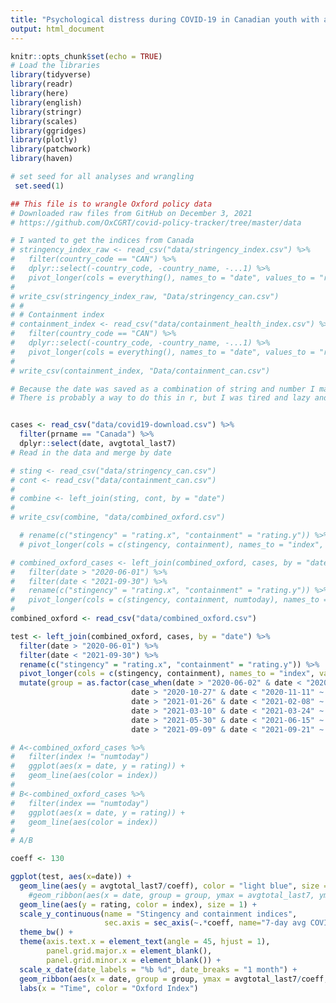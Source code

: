 ```yaml
---
title: "Psychological distress during COVID-19 in Canadian youth with and without chronic health conditions"
output: html_document
---
```


```r
knitr::opts_chunk$set(echo = TRUE)
# Load the libraries
library(tidyverse)
library(readr)
library(here)
library(english)
library(stringr)
library(scales)
library(ggridges)
library(plotly)
library(patchwork)
library(haven)
```

```r
# set seed for all analyses and wrangling
 set.seed(1)

## This file is to wrangle Oxford policy data
# Downloaded raw files from GitHub on December 3, 2021
# https://github.com/OxCGRT/covid-policy-tracker/tree/master/data

# I wanted to get the indices from Canada
# stringency_index_raw <- read_csv("data/stringency_index.csv") %>%
#   filter(country_code == "CAN") %>%
#   dplyr::select(-country_code, -country_name, -...1) %>%
#   pivot_longer(cols = everything(), names_to = "date", values_to = "rating")
# 
# write_csv(stringency_index_raw, "Data/stringency_can.csv")
# #
# # Containment index
# containment_index <- read_csv("data/containment_health_index.csv") %>%
#   filter(country_code == "CAN") %>%
#   dplyr::select(-country_code, -country_name, -...1) %>%
#   pivot_longer(cols = everything(), names_to = "date", values_to = "rating")
# 
# write_csv(containment_index, "Data/containment_can.csv")

# Because the date was saved as a combination of string and number I manually converted to YYYY-MM-DD format for the ease of processing further
# There is probably a way to do this in r, but I was tired and lazy and it was a quick fix


cases <- read_csv("data/covid19-download.csv") %>%
  filter(prname == "Canada") %>%
  dplyr::select(date, avgtotal_last7)
# Read in the data and merge by date

# sting <- read_csv("data/stringency_can.csv")
# cont <- read_csv("data/containment_can.csv")
# 
# combine <- left_join(sting, cont, by = "date")
# 
# write_csv(combine, "data/combined_oxford.csv")

  # rename(c("stingency" = "rating.x", "containment" = "rating.y")) %>%
  # pivot_longer(cols = c(stingency, containment), names_to = "index", values_to = "rating")

# combined_oxford_cases <- left_join(combined_oxford, cases, by = "date") %>%
#   filter(date > "2020-06-01") %>% 
#   filter(date < "2021-09-30") %>%
#   rename(c("stingency" = "rating.x", "containment" = "rating.y")) %>%
#   pivot_longer(cols = c(stingency, containment, numtoday), names_to = "index", values_to = "rating")
#   
combined_oxford <- read_csv("data/combined_oxford.csv")

test <- left_join(combined_oxford, cases, by = "date") %>%
  filter(date > "2020-06-01") %>% 
  filter(date < "2021-09-30") %>%
  rename(c("stingency" = "rating.x", "containment" = "rating.y")) %>%
  pivot_longer(cols = c(stingency, containment), names_to = "index", values_to = "rating") %>%
  mutate(group = as.factor(case_when(date > "2020-06-02" & date < "2020-06-13" ~ 1,
                           date > "2020-10-27" & date < "2020-11-11" ~ 2,
                           date > "2021-01-26" & date < "2021-02-08" ~ 3,
                           date > "2021-03-10" & date < "2021-03-24" ~ 4,
                           date > "2021-05-30" & date < "2021-06-15" ~ 5,
                           date > "2021-09-09" & date < "2021-09-21" ~ 6)))

# A<-combined_oxford_cases %>%
#   filter(index != "numtoday")
#   ggplot(aes(x = date, y = rating)) +
#   geom_line(aes(color = index))
# 
# B<-combined_oxford_cases %>%
#   filter(index == "numtoday")
#   ggplot(aes(x = date, y = rating)) +
#   geom_line(aes(color = index))
# 
# A/B

coeff <- 130

ggplot(test, aes(x=date)) +
  geom_line(aes(y = avgtotal_last7/coeff), color = "light blue", size = 1) + # Divide by 10 to get the same range than the temperature
    #geom_ribbon(aes(x = date, group = group, ymax = avgtotal_last7, ymin = 0), fill = "light blue", alpha = 0.3) +
  geom_line(aes(y = rating, color = index), size = 1) +
  scale_y_continuous(name = "Stingency and containment indices",
                     sec.axis = sec_axis(~.*coeff, name="7-day avg COVID-19 cases"))+
  theme_bw() +
  theme(axis.text.x = element_text(angle = 45, hjust = 1),
        panel.grid.major.x = element_blank(),
        panel.grid.minor.x = element_blank()) +
  scale_x_date(date_labels = "%b %d", date_breaks = "1 month") +
  geom_ribbon(aes(x = date, group = group, ymax = avgtotal_last7/coeff, ymin = 0), fill = "light blue", alpha = 0.4) +
  labs(x = "Time", color = "Oxford Index")
```
